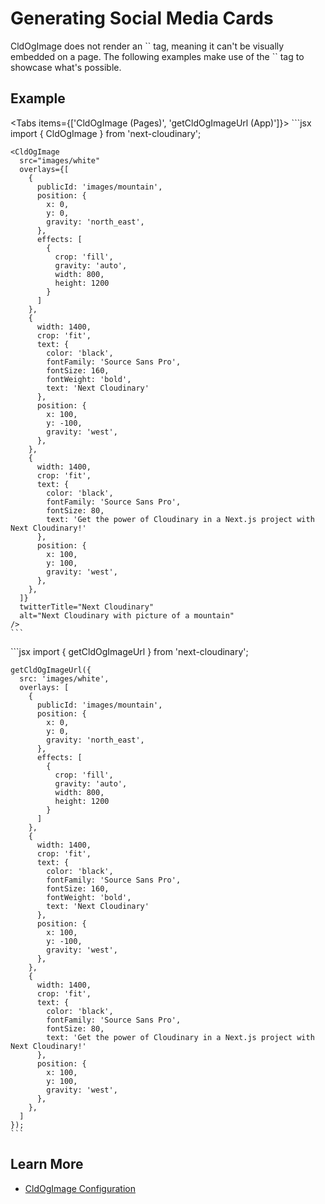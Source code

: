 


<Head>
  <title>Social Media Cards - Next Cloudinary</title>
  <meta name="og:title" content="Generating Social Media Cards - Next Cloudinary" />
  <meta name="og:url" content={`https://next.cloudinary.dev/use-cases/social-media-cards`} />
</Head>

<OgImage
  title="Social Media Cards"
  twitterTitle="Generating Social Media Cards"
/>

# Generating Social Media Cards

<Callout emoji={false}>
  CldOgImage does not render an `<img>` tag, meaning it can't be visually embedded on a page. The following examples make use of the `<CldImage>` tag to showcase what's possible.
</Callout>

## Example

<div style={{ maxWidth: 500, margin: '0 auto' }}>
  <CldImage
    width="2400"
    height="1200"
    crop="fill"
    gravity="auto"
    src={`${process.env.IMAGES_DIRECTORY}/white`}
    sizes="100w"
    overlays={[
      {
        publicId: 'images/mountain',
        position: {
          x: 0,
          y: 0,
          gravity: 'north_east',
        },
        effects: [
          {
            crop: 'fill',
            gravity: 'auto',
            width: 800,
            height: 1200
          }
        ]
      },
      {
        width: 1400,
        crop: 'fit',
        text: {
          color: 'black',
          fontFamily: 'Source Sans Pro',
          fontSize: 160,
          fontWeight: 'bold',
          text: 'Next Cloudinary'
        },
        position: {
          x: 100,
          y: -100,
          gravity: 'west',
        },
      },
      {
        width: 1400,
        crop: 'fit',
        text: {
          color: 'black',
          fontFamily: 'Source Sans Pro',
          fontSize: 80,
          text: 'Get the power of Cloudinary in a Next.js project with Next Cloudinary!'
        },
        position: {
          x: 100,
          y: 100,
          gravity: 'west',
        },
      },
    ]}
    alt="Next Cloudinary with picture of a mountain"
  />
</div>


<Tabs items={['CldOgImage (Pages)', 'getCldOgImageUrl (App)']}>
  <Tab>
    ```jsx
    import { CldOgImage } from 'next-cloudinary';

    <CldOgImage
      src="images/white"
      overlays={[
        {
          publicId: 'images/mountain',
          position: {
            x: 0,
            y: 0,
            gravity: 'north_east',
          },
          effects: [
            {
              crop: 'fill',
              gravity: 'auto',
              width: 800,
              height: 1200
            }
          ]
        },
        {
          width: 1400,
          crop: 'fit',
          text: {
            color: 'black',
            fontFamily: 'Source Sans Pro',
            fontSize: 160,
            fontWeight: 'bold',
            text: 'Next Cloudinary'
          },
          position: {
            x: 100,
            y: -100,
            gravity: 'west',
          },
        },
        {
          width: 1400,
          crop: 'fit',
          text: {
            color: 'black',
            fontFamily: 'Source Sans Pro',
            fontSize: 80,
            text: 'Get the power of Cloudinary in a Next.js project with Next Cloudinary!'
          },
          position: {
            x: 100,
            y: 100,
            gravity: 'west',
          },
        },
      ]}
      twitterTitle="Next Cloudinary"
      alt="Next Cloudinary with picture of a mountain"
    />
    ```
  </Tab>
  <Tab>
    ```jsx
    import { getCldOgImageUrl } from 'next-cloudinary';

    getCldOgImageUrl({
      src: 'images/white',
      overlays: [
        {
          publicId: 'images/mountain',
          position: {
            x: 0,
            y: 0,
            gravity: 'north_east',
          },
          effects: [
            {
              crop: 'fill',
              gravity: 'auto',
              width: 800,
              height: 1200
            }
          ]
        },
        {
          width: 1400,
          crop: 'fit',
          text: {
            color: 'black',
            fontFamily: 'Source Sans Pro',
            fontSize: 160,
            fontWeight: 'bold',
            text: 'Next Cloudinary'
          },
          position: {
            x: 100,
            y: -100,
            gravity: 'west',
          },
        },
        {
          width: 1400,
          crop: 'fit',
          text: {
            color: 'black',
            fontFamily: 'Source Sans Pro',
            fontSize: 80,
            text: 'Get the power of Cloudinary in a Next.js project with Next Cloudinary!'
          },
          position: {
            x: 100,
            y: 100,
            gravity: 'west',
          },
        },
      ]
    });
    ```
  </Tab>
</Tabs>

## Learn More
* [CldOgImage Configuration](/cldogimage/configuration)

